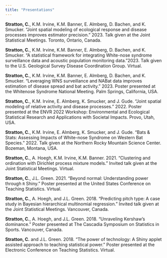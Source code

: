 ```yaml
---
title: "Presentations"
---
```


**Stratton, C.**, K.M. Irvine, K.M. Banner, E. Almberg, D. Bachen, and K. Smucker. "Joint spatial modeling of ecological response and disease processes improves estimator precision." 2023. Talk given at the Joint Statistical Meetings. Toronto, Ontario, Canada.

**Stratton, C.**, K.M. Irvine, K.M. Banner, E. Almberg, D. Bachen, and K. Smucker. "A statistical framework for integrating White-nose syndrome surveillance data and acoustic population monitoring data."2023. Talk given to the U.S. Geological Survey Disease Coordination Group. Virtual.

**Stratton, C.**, K.M. Irvine, K.M. Banner, E. Almberg, D. Bachen, and K. Smucker. "Leveraging WNS surveillance and NABat data improves estimation of disease spread and bat activity." 2023. Poster presented at the Whitenose Syndrome National Meeting. Palm Springs, California, USA.

**Stratton, C.**, K.M. Irvine, E. Almberg, K. Smucker, and J. Gude. "Joint spatial modeling of relative activity and disease processes." 2022. Poster presented at the ENVR 2022 Workshop: Environmental and Ecological Statistical Research and Applications with Societal Impacts. Provo, Utah, USA.

**Stratton, C.**, K.M. Irvine, E. Almberg, K. Smucker, and J. Gude. "Bats & Stats: Assessing Impacts of White-nose Syndrome on Western Bat Species." 2022. Talk given at the Northern Rocky Mountain Science Center. Bozeman, Montana, USA.

**Stratton, C.**, A. Hoegh, K.M. Irvine, K.M. Banner. 2021. "Clustering and ordination with Dirichlet process mixture models." Invited talk given at the Joint Statistical Meetings. Virtual.

**Stratton, C.**, J.L. Green. 2021. "Beyond normal: Understanding power through `R` Shiny." Poster presented at the United States Conference on Teaching Statistics. Virtual.

**Stratton, C.**, A. Hoegh, and J.L. Green. 2018. "Predicting pitch type: A case study in Bayesian hierarchical multinomial regression." Invited talk given at the Joint Statistical Meetings. Vancouver, Canada.

**Stratton, C.**, A. Hoegh, and J.L. Green. 2018. "Unraveling Kershaw's dominance." Poster presented at The Cascadia Symposium on Statistics in Sports. Vancouver, Canada.

**Stratton, C.** and J.L. Green. 2018. "The power of technology: A Shiny applet assisted approach to teaching statistical power." Poster presented at the Electronic Conference on Teaching Statistics. Virtual.
